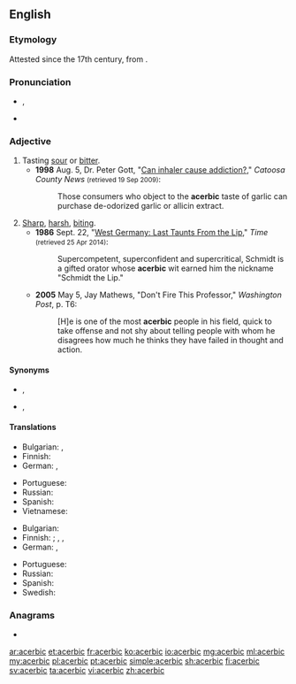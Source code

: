 ==English==

===Etymology===
Attested since the 17th century, from {{etyl|la|en}} {{m|la|acerbus||sour, bitter}}.

===Pronunciation===
* {{a|US}} {{enPR|ə-sûr'bĭk}}, {{IPA|/əˈsɜ(ɹ)bɪk/|lang=en}}
* {{rhymes|ɜː(ɹ)bɪk|lang=en}}

===Adjective===
{{en-adj}}

# Tasting [[sour]] or [[bitter]].
#* '''1998''' Aug. 5, Dr. Peter Gott, "[http://news.google.com/newspapers?id=9DUKAAAAIBAJ&sjid=eT8DAAAAIBAJ&pg=5548,946899&dq=acerbic-taste Can inhaler cause addiction?]," ''Catoosa County News'' <small>(retrieved 19 Sep 2009)</small>:
#*: Those consumers who object to the '''acerbic''' taste of garlic can purchase de-odorized garlic or allicin extract.
# [[sharp|Sharp]], [[harsh]], [[biting]].
#* '''1986''' Sept. 22, "[http://content.time.com/time/magazine/article/0,9171,962385,00.html West Germany: Last Taunts From the Lip]," ''Time'' <small>(retrieved 25 Apr 2014)</small>:
#*: Supercompetent, superconfident and supercritical, Schmidt is a gifted orator whose '''acerbic''' wit earned him the nickname "Schmidt the Lip."
#* '''2005''' May 5, Jay Mathews, "Don't Fire This Professor," ''Washington Post'', p. T6:
#*: [H]e is one of the most '''acerbic''' people in his field, quick to take offense and not shy about telling people with whom he disagrees how much he thinks they have failed in thought and action.

====Synonyms====
* {{sense|sour or bitter}} {{l|en|acerb}}, {{l|en|acrid}}
* {{sense|sharp, biting}} {{l|en|acrid}}, {{l|en|scathing}}

====Translations====
{{trans-top|sour or bitter}}
* Bulgarian: {{t+|bg|стипчив}}, {{t+|bg|тръпчив}}
* Finnish: {{t+|fi|kitkerä}}
* German: {{t+|de|sauer}}, {{t+|de|bitter}}
{{trans-mid}}
* Portuguese: {{t+|pt|acerbo}}
* Russian: {{t|ru|терпкий}}
* Spanish: {{t+|es|acerbo}}
* Vietnamese: {{t+|vi|chát}}
{{trans-bottom}}

{{trans-top|sharp, biting}}
* Bulgarian: {{t+|bg|саркастичен}}
* Finnish: {{t|fi|kärkevä}}; {{t+|fi|pureva}}, {{t+|fi|kyyninen}}, {{t+|fi|sarkastinen}}
* German: {{t+|de|ätzend}}, {{t+|de|beißend}}
{{trans-mid}}
* Portuguese: {{t+|pt|acerbo}}
* Russian: {{t|ru|саркастический}}
* Spanish: {{t+|es|acerbo}}
* Swedish: {{t+|sv|syrlig}}
{{trans-bottom}}

===Anagrams===
* {{l|en|breccia}}

[[ar:acerbic]]
[[et:acerbic]]
[[fr:acerbic]]
[[ko:acerbic]]
[[io:acerbic]]
[[mg:acerbic]]
[[ml:acerbic]]
[[my:acerbic]]
[[pl:acerbic]]
[[pt:acerbic]]
[[simple:acerbic]]
[[sh:acerbic]]
[[fi:acerbic]]
[[sv:acerbic]]
[[ta:acerbic]]
[[vi:acerbic]]
[[zh:acerbic]]